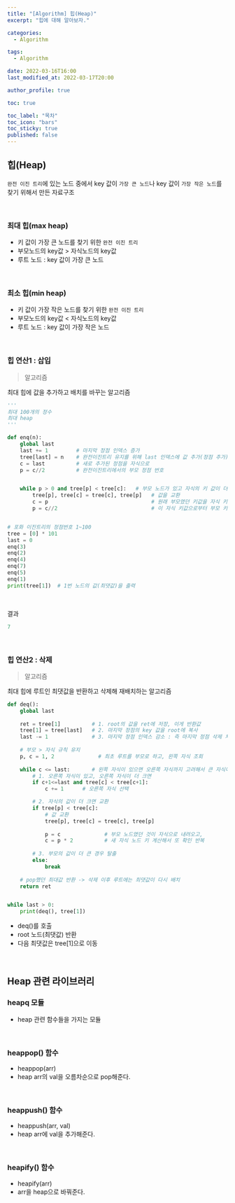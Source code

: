 ```yaml
---
title: "[Algorithm] 힙(Heap)"
excerpt: "힙에 대해 알아보자."

categories:
  - Algorithm

tags:
  - Algorithm

date: 2022-03-16T16:00
last_modified_at: 2022-03-17T20:00

author_profile: true

toc: true

toc_label: "목차"
toc_icon: "bars"
toc_sticky: true
published: false
---
```


## 힙(Heap)

`완전 이진 트리`에 있는 노드 중에서 key 값이 `가장 큰 노드`나 key 값이 `가장 작은 노드`를 찾기 위해서 만든 자료구조

<br />

### 최대 힙(max heap)

- 키 값이 가장 큰 노드를 찾기 위한 `완전 이진 트리`
- 부모노드의 key값 > 자식노드의 key값
- 루트 노드 : key 값이 가장 큰 노드

<br />

### 최소 힙(min heap)

- 키 값이 가장 작은 노드를 찾기 위한 `완전 이진 트리`
- 부모노드의 key값 < 자식노드의 key값
- 루트 노드 : key 값이 가장 작은 노드

<br />

### 힙 연산1 : 삽입

> 알고리즘

최대 힙에 값을 추가하고 배치를 바꾸는 알고리즘

```python
'''
최대 100개의 정수
최대 heap
'''

def enq(n):
    global last
    last += 1         # 마지막 정점 인덱스 증가
    tree[last] = n    # 완전이진트리 유지를 위해 last 인덱스에 값 추가(정점 추가)
    c = last          # 새로 추가된 정점을 자식으로
    p = c//2          # 완전이진트리에서의 부모 정점 번호


    while p > 0 and tree[p] < tree[c]:   # 부모 노드가 있고 자식의 키 값이 더 크면 교환
        tree[p], tree[c] = tree[c], tree[p]   # 값을 교환
        c = p                                 # 원래 부모였던 키값을 자식 키값으로 두기 위해 c에 저장
        p = c//2                              # 이 자식 키값으로부터 부모 키값 계산해 p에 저장 -> 위의 부모자식 확인


# 포화 이진트리의 정점번호 1~100
tree = [0] * 101
last = 0
enq(3)
enq(2)
enq(4)
enq(7)
enq(5)
enq(1)
print(tree[1])  # 1번 노드의 값(최댓값)을 출력
```

<br />

결과

```python
7
```

<br />

### 힙 연산2 : 삭제

> 알고리즘

최대 힙에 루트인 최댓값을 반환하고 삭제해 재배치하는 알고리즘

```python
def deq():
    global last
    
    ret = tree[1]          # 1. root의 값을 ret에 저장, 이게 반환값
    tree[1] = tree[last]   # 2. 마지막 정점의 key 값을 root에 복사
    last -= 1              # 3. 마지막 정점 인덱스 감소 : 즉 마지막 정점 삭제 처리
    
    # 부모 > 자식 규칙 유지
    p, c = 1, 2              # 최초 루트를 부모로 하고, 왼쪽 자식 조회
    
    while c <= last:       # 왼쪽 자식이 있으면 오른쪽 자식까지 고려해서 큰 자식이랑 계속 교환
        # 1. 오른쪽 자식이 있고, 오른쪽 자식이 더 크면
        if c+1<=last and tree[c] < tree[c+1]:
            c += 1      # 오른쪽 자식 선택

        # 2. 자식의 값이 더 크면 교환
        if tree[p] < tree[c]:
            # 값 교환
            tree[p], tree[c] = tree[c], tree[p]
        
            p = c              # 부모 노드였던 것이 자식으로 내려오고,
            c = p * 2          # 새 자식 노드 키 계산해서 또 확인 반복
        
        # 3. 부모의 값이 더 큰 경우 탈출
        else:
            break
    
    # pop했던 최대값 반환 -> 삭제 이후 루트에는 최댓값이 다시 배치
    return ret


while last > 0:
    print(deq(), tree[1])
```

- deq()를 호출
- root 노드(최댓값) 반환
- 다음 최댓값은 tree[1]으로 이동

<br />

## Heap 관련 라이브러리

### heapq 모듈

- heap 관련 함수들을 가지는 모듈

<br />

### heappop() 함수

- heappop(arr)
- heap arr의 val을 오름차순으로 pop해준다.

<br />

### heappush() 함수

- heappush(arr, val)
- heap arr에 val을 추가해준다.

<br />

### heapify() 함수

- heapify(arr)
- arr을 heap으로 바꿔준다.
